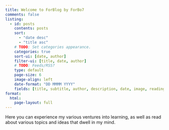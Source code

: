 ```yaml
---
title: Welcome to ForBlog by ForBo7
comments: false
listing:
  - id: posts
    contents: posts
    sort: 
      - "date desc"
      - "title asc"
    # TODO: Set categories appearance.  
    categories: true
    sort-ui: [date, author]
    filter-ui: [title, date, author]
    # TODO: Feeds/RSS?
    type: default
    page-size: 6
    image-align: left
    date-format: "DD MMMM YYYY"
    fields: [title, subtitle, author, description, date, image, reading-time]
format:
  html:
    page-layout: full
---
```




Here you can experience my various ventures into learning, as well as read about various topics and ideas that dwell in my mind.

<br></br>

:::{#posts}
:::


